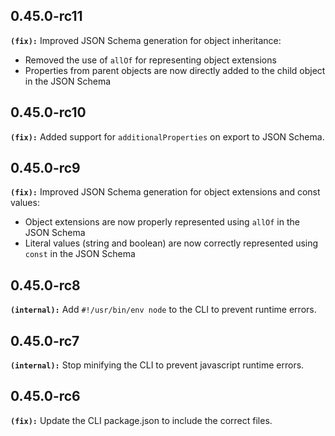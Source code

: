 ## 0.45.0-rc11
**`(fix):`** Improved JSON Schema generation for object inheritance:
- Removed the use of `allOf` for representing object extensions
- Properties from parent objects are now directly added to the child object in the JSON Schema


## 0.45.0-rc10
**`(fix):`** Added support for `additionalProperties` on export to JSON Schema.


## 0.45.0-rc9
**`(fix):`** Improved JSON Schema generation for object extensions and const values:
- Object extensions are now properly represented using `allOf` in the JSON Schema
- Literal values (string and boolean) are now correctly represented using `const` in the JSON Schema


## 0.45.0-rc8
**`(internal):`** Add `#!/usr/bin/env node` to the CLI to prevent runtime errors.


## 0.45.0-rc7
**`(internal):`** Stop minifying the CLI to prevent javascript runtime errors.


## 0.45.0-rc6
**`(fix):`** Update the CLI package.json to include the correct files.


